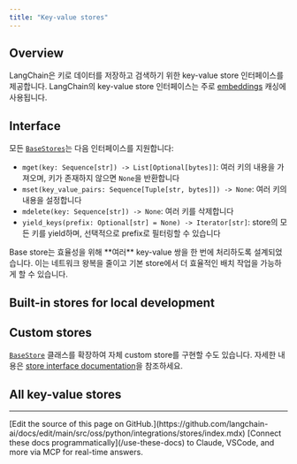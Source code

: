 ```yaml
---
title: "Key-value stores"
---
```


## Overview

LangChain은 키로 데이터를 저장하고 검색하기 위한 key-value store 인터페이스를 제공합니다. LangChain의 key-value store 인터페이스는 주로 [embeddings](/oss/python/integrations/text_embedding) 캐싱에 사용됩니다.

## Interface

모든 [`BaseStores`](https://python.langchain.com/api_reference/core/stores/langchain_core.stores.BaseStore.html)는 다음 인터페이스를 지원합니다:

- `mget(key: Sequence[str]) -> List[Optional[bytes]]`: 여러 키의 내용을 가져오며, 키가 존재하지 않으면 `None`을 반환합니다
- `mset(key_value_pairs: Sequence[Tuple[str, bytes]]) -> None`: 여러 키의 내용을 설정합니다
- `mdelete(key: Sequence[str]) -> None`: 여러 키를 삭제합니다
- `yield_keys(prefix: Optional[str] = None) -> Iterator[str]`: store의 모든 키를 yield하며, 선택적으로 prefix로 필터링할 수 있습니다

<Note>
Base store는 효율성을 위해 **여러** key-value 쌍을 한 번에 처리하도록 설계되었습니다. 이는 네트워크 왕복을 줄이고 기본 store에서 더 효율적인 배치 작업을 가능하게 할 수 있습니다.
</Note>

## Built-in stores for local development

<Columns cols={2}>
    <Card title="InMemoryByteStore" icon="link" href="/oss/python/integrations/stores/in_memory" arrow="true" cta="가이드 보기" />
    <Card title="LocalFileStore" icon="link" href="/oss/python/integrations/stores/file_system" arrow="true" cta="가이드 보기" />
</Columns>

## Custom stores

[`BaseStore`](https://reference.langchain.com/python/langgraph/store/#langgraph.store.base.BaseStore) 클래스를 확장하여 자체 custom store를 구현할 수도 있습니다. 자세한 내용은 [store interface documentation](https://python.langchain.com/api_reference/core/stores/langchain_core.stores.BaseStore.html)을 참조하세요.

## All key-value stores

<Columns cols={3}>
    <Card title="AstraDBByteStore" icon="link" href="/oss/python/integrations/stores/astradb" arrow="true" cta="가이드 보기" />
    <Card title="CassandraByteStore" icon="link" href="/oss/python/integrations/stores/cassandra" arrow="true" cta="가이드 보기" />
    <Card title="ElasticsearchEmbeddingsCache" icon="link" href="/oss/python/integrations/stores/elasticsearch" arrow="true" cta="가이드 보기" />
    <Card title="RedisStore" icon="link" href="/oss/python/integrations/stores/redis" arrow="true" cta="가이드 보기" />
    <Card title="UpstashRedisByteStore" icon="link" href="/oss/python/integrations/stores/upstash_redis" arrow="true" cta="가이드 보기" />
</Columns>

---

<Callout icon="pen-to-square" iconType="regular">
    [Edit the source of this page on GitHub.](https://github.com/langchain-ai/docs/edit/main/src/oss/python/integrations/stores/index.mdx)
</Callout>
<Tip icon="terminal" iconType="regular">
    [Connect these docs programmatically](/use-these-docs) to Claude, VSCode, and more via MCP for    real-time answers.
</Tip>

